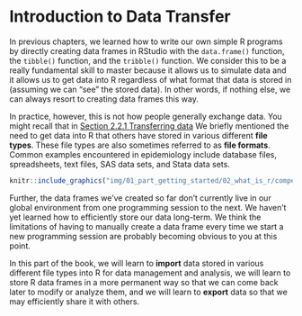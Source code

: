 # Introduction to Data Transfer

<!-- 
This chapter gives an overview of data transfer.
-->

In previous chapters, we learned how to write our own simple R programs by directly creating data frames in RStudio with the `data.frame()` function, the `tibble()` function, and the `tribble()` function. We consider this to be a really fundamental skill to master because it allows us to simulate data and it allows us to get data into R regardless of what format that data is stored in (assuming we can “see” the stored data). In other words, if nothing else, we can always resort to creating data frames this way.

In practice, however, this is not how people generally exchange data. You might recall that in [Section 2.2.1 Transferring data](#transferring-data) We briefly mentioned the need to get data into R that others have stored in various different **file types**. These file types are also sometimes referred to as **file formats**. Common examples encountered in epidemiology include database files, spreadsheets, text files, SAS data sets, and Stata data sets.

```r
knitr::include_graphics("img/01_part_getting_started/02_what_is_r/competencies_transfer.png")
```

Further, the data frames we’ve created so far don’t currently live in our global environment from one programming session to the next. We haven’t yet learned how to efficiently store our data long-term. We think the limitations of having to manually create a data frame every time we start a new programming session are probably becoming obvious to you at this point.

In this part of the book, we will learn to **import** data stored in various different file types into R for data management and analysis, we will learn to store R data frames in a more permanent way so that we can come back later to modify or analyze them, and we will learn to **export** data so that we may efficiently share it with others.
